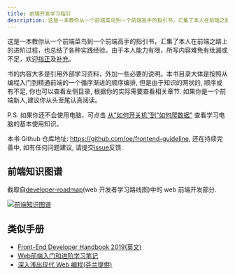 ```yaml
---
title: 前端开发学习指引
description: 这是一本教你从一个前端菜鸟到一个前端高手的指引书，汇集了本人在前端之路上的进阶过程，也总结了各种实践经验。
---
```


这是一本教你从一个前端菜鸟到一个前端高手的指引书，汇集了本人在前端之路上的进阶过程，也总结了各种实践经验。由于本人能力有限，所写内容难免有纰漏或不足，欢迎[指正](https://github.com/oe/frontend-guideline/issues)及[补充](https://github.com/oe/frontend-guideline/pulls)。

书的内容大多是引用外部学习资料，外加一些必要的说明。本书目录大体是按照从编程入门到精通前端的一个循序渐进的顺序编排, 但是由于知识的网状的, 顺序或有不足, 你也可以查看左侧目录, 根据你的实际需要查看相关章节. 如果你是一个前端新人,建议你从头至尾认真阅读。

P.S. 如果你还不会使用电脑，可点击 [从"如何开关机"到"如何爬数据"](https://www.zhihu.com/question/352321370/answer/989335660) 查看学习电脑的基本使用知识。

本书 Github 仓库地址: https://github.com/oe/frontend-guideline, 还在持续完善中, 如有任何问题建议, 请提交[issue](https://github.com/oe/frontend-guideline/issues)反馈.

## 前端知识图谱

截取自[developer-roadmap](https://github.com/kamranahmedse/developer-roadmap)(web 开发者学习路线图)中的 web 前端开发部分.

[![前端知识图谱](./frontend.png)](https://roadmap.sh/frontend)


## 类似手册
- [Front-End Developer Handbook 2019(英文)](https://frontendmasters.com/books/front-end-handbook/2019/)
- [Web前端入门和进阶学习笔记](https://github.com/qianguyihao/Web)
- [深入浅出现代 Web 编程(芬兰提供)](https://fullstackopen.com/zh/)

